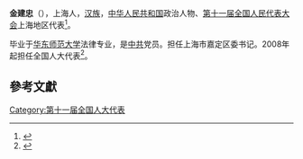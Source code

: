 '''金建忠'''（{{bd|1954年||}}），上海人，[[汉族|汉族]]，[[中华人民共和国|中华人民共和国]]政治人物、[[第十一届全国人民代表大会|第十一届全国人民代表大会]]上海地区代表<ref>{{cite web|author=新华网|title=第十一届全国人大代表|url=http://news.xinhuanet.com/ziliao/2008-03/03/content_7708230.htm?node=36628|publisher=新华网|accessdate=2014-01-07|archive-date=2014-01-10|archive-url=https://web.archive.org/web/20140110211415/http://news.xinhuanet.com/ziliao/2008-03/03/content_7708230.htm?node=36628|dead-url=no}}</ref>。

毕业于[[华东师范大学|华东师范大学]]法律专业，是[[中共|中共]]党员。担任上海市嘉定区委书记。2008年起担任全国人大代表<ref>{{cite news|title=全国人大代表信息-金建忠|url= http://210.82.31.1:8084/delegate/viewDelegate.action?dbid=110675|accessdate=2013-04-05|newspaper=全国人大网|archive-url=https://web.archive.org/web/20140314103511/http://www.npc.gov.cn/delegate/viewDelegate.action?dbid=110675|archive-date=2014-03-14|dead-url=yes}}</ref>。

==參考文獻==
{{reflist}}
[[Category:第十一届全国人大代表|Category:第十一届全国人大代表]]